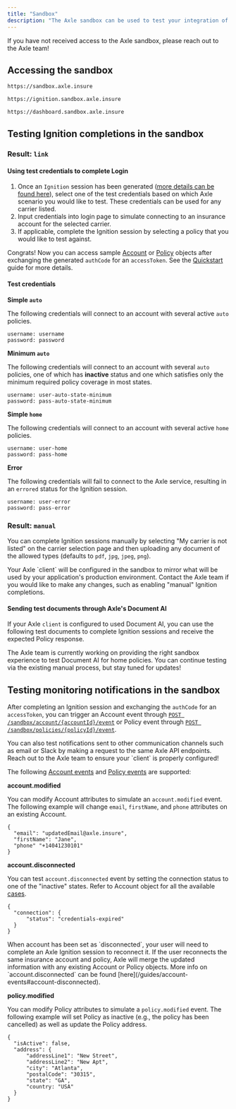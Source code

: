 ```yaml
---
title: "Sandbox"
description: "The Axle sandbox can be used to test your integration of Axle's API in your application or platform. All Axle API endpoints can access the sandbox environment."
---
```


<Info>
  If you have not received access to the Axle sandbox, please reach out to the
  Axle team!
</Info>

## Accessing the sandbox

```bash Sandbox API
https://sandbox.axle.insure
```

```bash Ignition
https://ignition.sandbox.axle.insure
```

```bash Dashboard
https://dashboard.sandbox.axle.insure
```

## Testing Ignition completions in the sandbox

### Result: `link`

#### Using test credentials to complete Login

1. Once an `Ignition` session has been generated ([more details can be found here](/api-reference/ignition/start-ignition)), select one of the test credentials based on which Axle scenario you would like to test. These credentials can be used for any carrier listed.
2. Input credentials into login page to simulate connecting to an insurance account for the selected carrier.
3. If applicable, complete the Ignition session by selecting a policy that you would like to test against.

Congrats! Now you can access sample [Account](/api-reference/accounts/account) or [Policy](/api-reference/policies/policy) objects after exchanging the generated `authCode` for an `accessToken`. See the [Quickstart](/guides/quickstart) guide for more details.

#### Test credentials

**Simple `auto`**

The following credentials will connect to an account with several active `auto` policies.

```
username: username
password: password
```

**Minimum `auto`**

The following credentials will connect to an account with several `auto` policies, one of which has **inactive** status and one which satisfies only the minimum required policy coverage in most states.

```
username: user-auto-state-minimum
password: pass-auto-state-minimum
```

**Simple `home`**

The following credentials will connect to an account with several active `home` policies.

```
username: user-home
password: pass-home
```

**Error**

The following credentials will fail to connect to the Axle service, resulting in an `errored` status for the Ignition session.

```
username: user-error
password: pass-error
```

### Result: `manual`

You can complete Ignition sessions manually by selecting "My carrier is not listed" on the carrier selection page and then uploading any document of the allowed types (defaults to `pdf`, `jpg`, `jpeg`, `png`).

<Tip>
  Your Axle `client` will be configured in the sandbox to mirror what will be
  used by your application's production environment. Contact the Axle team if
  you would like to make any changes, such as enabling "manual" Ignition
  completions.
</Tip>

#### Sending test documents through Axle's Document AI

If your Axle `client` is configured to used Document AI, you can use the following test documents to complete Ignition sessions and receive the expected Policy response.

<Tabs>
  <Tab title="Auto policy">
    <Card
      title="Identification (ID) card"
      icon="file"
      href="https://axle-labs-assets.s3.amazonaws.com/docs/id-card.png"
    ></Card>
    <Card
      title="Declarations page"
      icon="file"
      href="https://axle-labs-assets.s3.amazonaws.com/docs/declarations-page.pdf"
    ></Card>
  </Tab>
  <Tab title="Home policy">
    <Info>
      The Axle team is currently working on providing the right sandbox
      experience to test Document AI for home policies. You can continue testing
      via the existing manual process, but stay tuned for updates!
    </Info>
  </Tab>
</Tabs>

## Testing monitoring notifications in the sandbox

After completing an Ignition session and exchanging the `authCode` for an `accessToken`, you can trigger an Account event through [`POST /sandbox/account/{accountId}/event`](/api-reference/sandbox/trigger-account-event) or Policy event through [`POST /sandbox/policies/{policyId}/event`](/api-reference/sandbox/trigger-policy-event).

<Tip>
  You can also test notifications sent to other communication channels such as
  email or Slack by making a request to the same Axle API endpoints. Reach out
  to the Axle team to ensure your `client` is properly configured!
</Tip>

The following [Account events](/guides/account-events) and [Policy events](guides/policy-events) are supported:

**account.modified**

You can modify Account attributes to simulate an `account.modified` event. The following example will change `email`, `firstName`, and `phone` attributes on an existing Account.

```
{
  "email": "updatedEmail@axle.insure",
  "firstName": "Jane",
  "phone" "+14041230101"
}
```

**account.disconnected**

You can test `account.disconnected` event by setting the connection status to one of the "inactive" states. Refer to Account object for all the available [cases](/api-reference/accounts/account).

```
{
  "connection": {
      "status": "credentials-expired"
  }
}
```

<Info>
  When account has been set as `disconnected`, your user will need to complete
  an Axle Ignition session to reconnect it. If the user reconnects the same
  insurance account and policy, Axle will merge the updated information with any
  existing Account or Policy objects. More info on `account.disconnected` can be
  found [here](/guides/account-events#account-disconnected).
</Info>

**policy.modified**

You can modify Policy attributes to simulate a `policy.modified` event. The following example will set Policy as inactive (e.g., the policy has been cancelled) as well as update the Policy address.

```
{
  "isActive": false,
  "address": {
      "addressLine1": "New Street",
      "addressLine2": "New Apt",
      "city": "Atlanta",
      "postalCode": "30315",
      "state": "GA",
      "country: "USA"
  }
}
```
